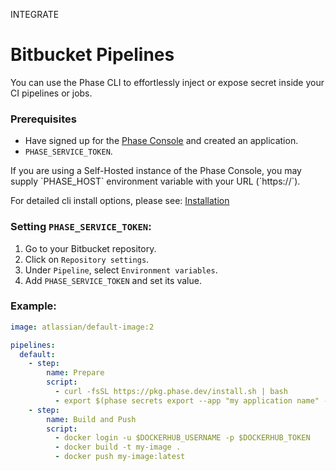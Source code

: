 

<Tag variant="small">INTEGRATE</Tag>

# Bitbucket Pipelines

You can use the Phase CLI to effortlessly inject or expose secret inside your CI pipelines or jobs.

<DocActions />

### Prerequisites

- Have signed up for the [Phase Console](https://console.phase.dev) and created an application.
- `PHASE_SERVICE_TOKEN`.

<Note>
  If you are using a Self-Hosted instance of the Phase Console, you may supply
  `PHASE_HOST` environment variable with your URL (`https://<HOST>`).
</Note>

For detailed cli install options, please see: [Installation](/cli/install)

### Setting `PHASE_SERVICE_TOKEN`:

1. Go to your Bitbucket repository.
2. Click on `Repository settings`.
3. Under `Pipeline`, select `Environment variables`.
4. Add `PHASE_SERVICE_TOKEN` and set its value.

### Example:

```yaml
image: atlassian/default-image:2

pipelines:
  default:
    - step:
        name: Prepare
        script:
          - curl -fsSL https://pkg.phase.dev/install.sh | bash
          - export $(phase secrets export --app "my application name" --env prod DOCKERHUB_USERNAME DOCKERHUB_TOKEN | xargs)
    - step:
        name: Build and Push
        script:
          - docker login -u $DOCKERHUB_USERNAME -p $DOCKERHUB_TOKEN
          - docker build -t my-image .
          - docker push my-image:latest
```
